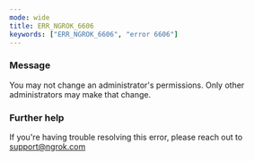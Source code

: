 ```yaml
---
mode: wide
title: ERR_NGROK_6606
keywords: ["ERR_NGROK_6606", "error 6606"]
---
```



### Message

You may not change an administrator's permissions. Only other administrators may make that change.

<ErrorDetails />

### Further help

If you're having trouble resolving this error, please reach out to [support@ngrok.com](mailto:support@ngrok.com?subject=Help%20with%20ERR_NGROK_6606)
